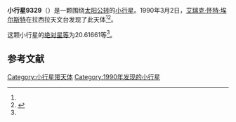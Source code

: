 {{Infobox planet
| bgcolour = #FFFFC0
| name = 9329 Nikolaimedtner
| symbol = 
| image = 
| caption = 
| discovery = yes
| discovery_ref = 
| discoverer = [[艾瑞克·怀特·埃尔斯特|艾瑞克·怀特·埃尔斯特]]
| discovery_site = [[拉西拉天文台|拉西拉天文台]] 
| discovered = 1990年3月2日
| designations = yes
| mp_name = 
| named_after = 
| alt_names = 1990 EO/ 1991 PG12
| mp_category = [[主带小行星|主带小行星]]
| orbit_ref = <ref name="a">[http://ssd.jpl.nasa.gov/sbdb.cgi?sstr=9329 9329 Nikolaimedtner] {{Wayback|url=http://ssd.jpl.nasa.gov/sbdb.cgi?sstr=9329 |date=20201124035125 }}，小行星數據庫瀏覽器（JPL Small-Body Database Browser）－[[美国国家航空航天局|美国国家航空航天局]]喷气推进实验室</ref>
| epoch = 2456400.5 (2013年4月18日更新)
| aphelion = {{convert|2.4974567|AU|km|3|abbr=on|lk=out}}
| perihelion = {{convert|2.0831483|AU|km|3|abbr=on}}
| semimajor = {{convert|2.2903025|AU|km|3|abbr=on}}
| eccentricity = 0.0904484
| period = 1266.011663 [[日|日]]<br />3.47[[儒略年|儒略年]]
| avg_speed = 
| inclination = 5.98411
| asc_node = 243.85961
| mean_anomaly = 
| arg_peri = 20.61661
| satellites = 
| physical_characteristics = yes
| dimensions = 
| mass = 
| density = 
| surface_grav = 
| escape_velocity = 
| sidereal_day = 
| axial_tilt = 
| pole_ecliptic_lat = 
| pole_ecliptic_lon = 
| albedo = 
| temperatures= 
| temp_name1 = 
| mean_temp_1 = 
| max_temp_1 = 
| temp_name2 = 
| max_temp_2 = 
| spectral_type = 
| abs_magnitude = 20.61661
}}

'''小行星9329'''（{{lang-en|9329 Nikolaimedtner}}）是一颗围绕[[太阳|太阳]][[公转|公转]]的[[小行星|小行星]]。1990年3月2日，[[艾瑞克·怀特·埃尔斯特|艾瑞克·怀特·埃尔斯特]]在拉西拉天文台发现了此天体<ref name="a" /><ref>{{cite news|title=小行星列表|url=http://cfa-www.harvard.edu/iau/lists/NumberedMPs.txt|accessdate=2013-07-08|newspaper=哈佛大学|archive-date=2008-05-17|archive-url=https://web.archive.org/web/20080517010638/http://cfa-www.harvard.edu/iau/lists/NumberedMPs.txt|dead-url=no}}</ref>。

这颗小行星的[[绝对星等|绝对星等]]为20.61661等<ref name="a" />。

==参考文献==
{{reflist}}
{{Minor Planet Number|[[小行星9328|小行星9328]]|[[小行星9330|小行星9330]]}}

{{小天体}}

[[Category:小行星带天体|Category:小行星带天体]]
[[Category:1990年发现的小行星|Category:1990年发现的小行星]]

{{asteroid-stub}}